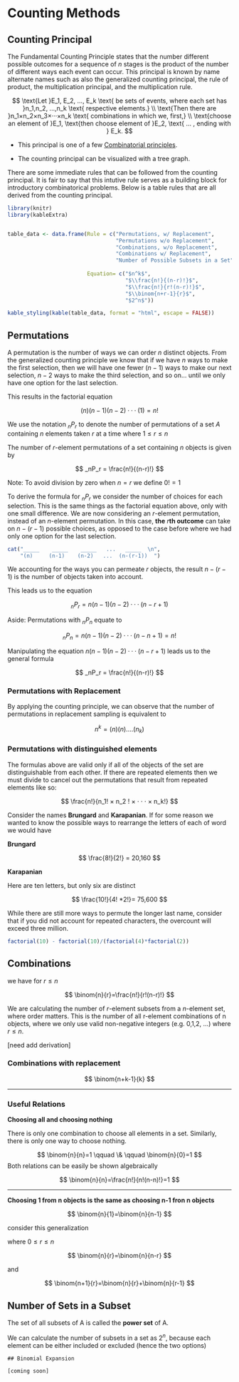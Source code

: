 # Counting Methods

## Counting Principal

The Fundamental Counting Principle states that the number different possible outcomes for a sequence of $n$ stages is the product of the number of different ways each event can occur. This principal is known by name alternate names such as also the generalized counting principal, the rule of product, the multiplication principal, and the multiplication rule.

$$
\text{Let }E_1, E_2, ..., E_k \text{ be sets of events, where each set has }n_1,n_2, ...,n_k \text{ respective elements.}
\\
\text{Then there are }n_1×n_2×n_3×···×n_k \text{ combinations in which we, first,}
\\
\text{choose an element of }E_1,
\text{then choose element of }E_2, \text{ ... , ending with } E_k.
$$

-   This principal is one of a few [Combinatorial principles](https://en.wikipedia.org/wiki/Combinatorial_principles).

-   The counting principal can be visualized with a tree graph.

There are some immediate rules that can be followed from the counting principal. It is fair to say that this intutive rule serves as a building block for introductory combinatorical problems. Below is a table rules that are all derived from the counting principal.

```r
library(knitr)
library(kableExtra)


table_data <- data.frame(Rule = c("Permutations, w/ Replacement",
                                  "Permutations w/o Replacement",
                                  "Combinations, w/o Replacement",
                                  "Combinations w/ Replacement",
                                  "Number of Possible Subsets in a Set"),
                         
                         Equation= c("$n^k$",
                                     "$\\frac{n!}{(n-r)!}$",
                                     "$\\frac{n!}{r!(n-r)!}$",
                                     "$\\binom{n+r-1}{r}$",
                                     "$2^n$"))

kable_styling(kable(table_data, format = "html", escape = FALSE))
```

## Permutations

A permutation is the number of ways we can order $n$ distinct objects. From the generalized counting principle we know that if we have $n$ ways to make the first selection, then we will have one fewer ($n-1$) ways to make our next selection, $n-2$ ways to make the third selection, and so on... until we only have one option for the last selection.

This results in the factorial equation

$$
(n)(n−1)(n−2)···(1)=n!
$$

We use the notation $_nP_r$ to denote the number of permutations of a set $A$ containing $n$ elements taken $r$ at a time where $1 ≤ r ≤ n$

The number of $r$-element permutations of a set containing $n$ objects is given by

$$
_nP_r = \frac{n!}{(n-r)!}
$$

Note: To avoid division by zero when $n=r$ we define $0! = 1$

To derive the formula for $_nP_r$ we consider the number of choices for each selection. This is the same things as the factorial equation above, only with one small difference. We are now considering an $r$-element permutation, instead of an $n$-element permutation. In this case, **the** $r$**th outcome** can take on $n − (r − 1)$ possible choices, as opposed to the case before where we had only one option for the last selection.

```r
cat("_____    _____    _____   ...   _____  \n",
    "(n)     (n-1)    (n-2)   ...  (n-(r-1))  ")
```

We accounting for the ways you can permeate $r$ objects, the result $n - (r - 1)$ is the number of objects taken into account.

This leads us to the equation

$$
_nP_r =n(n−1)(n−2)···(n−r+1)
$$

Aside: Permutations with $_nP_n$ equate to

$$
_nP_n =n(n−1)(n−2)···(n−n+1)=n!
$$

Manipulating the equation $n(n−1)(n−2)···(n−r+1)$ leads us to the general formula

$$
_nP_r = \frac{n!}{(n-r)!}
$$

### Permutations with Replacement

By applying the counting principle, we can observe that the number of permutations in replacement sampling is equivalent to

$$
n^k = (n)(n)....(n_k)
$$

### Permutations with distinguished elements

The formulas above are valid only if all of the objects of the set are distinguishable from each other. If there are repeated elements then we must divide to cancel out the permutations that result from repeated elements like so:

$$
\frac{n!}{n_1! × n_2 ! × · · · × n_k!}
$$

Consider the names **Brungard** and **Karapanian**. If for some reason we wanted to know the possible ways to rearrange the letters of each of word we would have

**Brungard**

$$
\frac{8!}{2!} = 20,160
$$

**Karapanian**

Here are ten letters, but only six are distinct

$$
\frac{10!}{4! *2!}= 75,600
$$

While there are still more ways to permute the longer last name, consider that if you did not account for repeated characters, the overcount will exceed three million.

```r
factorial(10) - factorial(10)/(factorial(4)*factorial(2))
```

## Combinations

we have for $r \le n$

$$
\binom{n}{r}=\frac{n!}{r!(n-r)!}
$$

We are calculating the number of $r$-element subsets from a $n$-element set, where order matters. This is the number of all r-element combinations of n objects, where we only use valid non-negative integers (e.g. 0,1,2, ...) where $r \le n$.

[need add derivation]

### Combinations with replacement

$$
\binom{n+k-1}{k}
$$

------------------------------------------------------------------------

### Useful Relations

**Choosing all and choosing nothing**

There is only one combination to choose all elements in a set. Similarly, there is only one way to choose nothing.

$$
\binom{n}{n}=1
\qquad \& \qquad  
\binom{n}{0}=1
$$ Both relations can be easily be shown algebraically

$$
\binom{n}{n}=\frac{n!}{n!(n-n)!}=1
$$

------------------------------------------------------------------------

**Choosing 1 from n objects is the same as choosing n-1 fron n objects**

$$
\binom{n}{1}=\binom{n}{n-1}
$$

consider this generalization

where $0 \le r \le n$

$$
\binom{n}{r}=\binom{n}{n-r}
$$

and

$$
\binom{n+1}{r}=\binom{n}{r}+\binom{n}{r-1}
$$

## Number of Sets in a Subset

The set of all subsets of A is called the **power set** of A.

We can calculate the number of subsets in a set as $2^n$, because each element can be either included or excluded (hence the two options)

    ## Binomial Expansion

    [coming soon]
